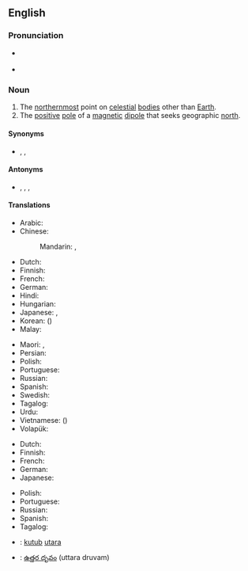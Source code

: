 {{also|north-pole|North Pole}}
==English==

===Pronunciation===
* {{a|RP}} {{IPA|en|/ˌnɔːθ ˈpəʊl/}}
* {{a|GA}} {{IPA|en|/ˌnɔɹθ ˈpoʊl/}}

===Noun===
{{en-noun}}

# The [[northernmost]] point on [[celestial]] [[body|bodies]] other than [[Earth]].
# The [[positive]] [[pole]] of a [[magnetic]] [[dipole]] that seeks geographic [[north]].

====Synonyms====
* {{sense|positive magnetic pole}} {{l|en|positive pole}}, {{l|en|north-seeking pole}}, {{l|en|N-pole}}

====Antonyms====
* {{sense|positive magnetic pole}} {{l|en|negative pole}}, {{l|en|south pole}}, {{l|en|south-seeking pole}}, {{l|en|S-pole}}

====Translations====
{{trans-top|northernmost point on celestial bodies}}
* Arabic: {{t|ar|اَلْقُطْب اَلشَّمَالِيّ|m}}
* Chinese:
*: Mandarin: {{t+|cmn|北極|sc=Hani}}, {{t+|cmn|北极|tr=běijí|sc=Hani}}
* Dutch: {{t+|nl|noordpool|m}}
* Finnish: {{t+|fi|pohjoisnapa}}
* French: {{t+|fr|pôle Nord|m}}
* German: {{t+|de|Nordpol|m}}
* Hindi: {{t|hi|उत्तरी ध्रुव|tr=uttarī dhruv}}
* Hungarian: {{t+|hu|Északi-sark}}
* Japanese: {{t+|ja|北極|tr=ほっきょく, hokkyoku|sc=Jpan}}, {{t+|ja|北極点|tr=ほっきょくてん, hokkyokuten}}
* Korean: {{t+|ko|북극|sc=Kore}} ({{t+|ko|北極|sc=Kore}})
* Malay: {{t|ms|kutub utara}}
{{trans-mid}}
* Maori: {{t|mi|pito raki}}, {{t|mi|pito ki te raki}}
* Persian: {{t|fa|قطب شمال|tr=qotb-e šomâl}}
* Polish: {{t|pl|biegun północny|m}}
* Portuguese: {{t|pt|polo norte|m}}
* Russian: {{t|ru|се́верный по́люс|m}}
* Spanish: {{t|es|polo norte|m}}
* Swedish: {{t+|sv|nordpol|c}}
* Tagalog: {{t|tl|hilagang taluktok}}
* Urdu: {{t|ur|قطب شمالی|m|tr=qutab šumālī|sc=ur-Arab}}
* Vietnamese: {{t+|vi|bắc cực}} ({{t|vi|北極}})
* Volapük: {{t+|vo|nolüdapov}}
{{trans-bottom}}

{{trans-top|positive pole of a magnetic dipole}}
* Dutch: {{t+|nl|noordpool|m}}
* Finnish: {{t+|fi|pohjoisnapa}}
* French: {{t+|fr|pôle nord|m}}
* German: {{t+|de|Nordpol|m}}
* Japanese: {{t+|ja|N極|tr=enu-kyoku|sc=Jpan}}
{{trans-mid}}
* Polish: {{t|pl|biegun północny|m}}
* Portuguese: {{t|pt|polo norte|m}}
* Russian: {{t|ru|се́верный по́люс|m}}
* Spanish: {{t|es|polo norte|m}}
* Tagalog: {{t|tl|hilagang balniing taluktok}}
{{trans-bottom}}

{{checktrans-top}}
* {{ttbc|id}}: [[kutub]] [[utara]]
{{trans-mid}}
* {{ttbc|te}}: [[ఉత్తర దృవం]] (uttara druvam)
{{trans-bottom}}